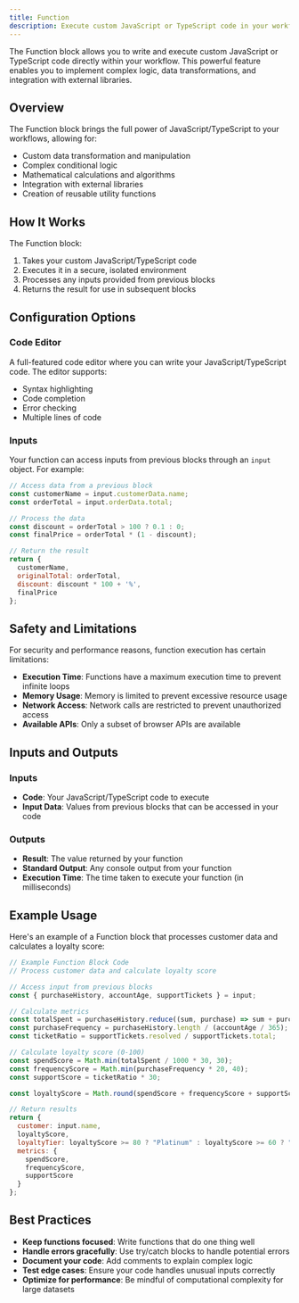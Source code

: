 ```yaml
---
title: Function
description: Execute custom JavaScript or TypeScript code in your workflows
---
```



The Function block allows you to write and execute custom JavaScript or TypeScript code directly within your workflow. This powerful feature enables you to implement complex logic, data transformations, and integration with external libraries.

<ThemeImage
  lightSrc="/static/light/function-light.png"
  darkSrc="/static/dark/function-dark.png"
  alt="Function Block"
  width={300}
  height={175}
/>

## Overview

The Function block brings the full power of JavaScript/TypeScript to your workflows, allowing for:

- Custom data transformation and manipulation
- Complex conditional logic
- Mathematical calculations and algorithms
- Integration with external libraries
- Creation of reusable utility functions

## How It Works

The Function block:

1. Takes your custom JavaScript/TypeScript code
2. Executes it in a secure, isolated environment
3. Processes any inputs provided from previous blocks
4. Returns the result for use in subsequent blocks

## Configuration Options

### Code Editor

A full-featured code editor where you can write your JavaScript/TypeScript code. The editor supports:

- Syntax highlighting
- Code completion
- Error checking
- Multiple lines of code

### Inputs

Your function can access inputs from previous blocks through an `input` object. For example:

```javascript
// Access data from a previous block
const customerName = input.customerData.name;
const orderTotal = input.orderData.total;

// Process the data
const discount = orderTotal > 100 ? 0.1 : 0;
const finalPrice = orderTotal * (1 - discount);

// Return the result
return {
  customerName,
  originalTotal: orderTotal,
  discount: discount * 100 + '%',
  finalPrice
};
```

## Safety and Limitations

For security and performance reasons, function execution has certain limitations:

- **Execution Time**: Functions have a maximum execution time to prevent infinite loops
- **Memory Usage**: Memory is limited to prevent excessive resource usage
- **Network Access**: Network calls are restricted to prevent unauthorized access
- **Available APIs**: Only a subset of browser APIs are available

## Inputs and Outputs

### Inputs

- **Code**: Your JavaScript/TypeScript code to execute
- **Input Data**: Values from previous blocks that can be accessed in your code

### Outputs

- **Result**: The value returned by your function
- **Standard Output**: Any console output from your function
- **Execution Time**: The time taken to execute your function (in milliseconds)

## Example Usage

Here's an example of a Function block that processes customer data and calculates a loyalty score:

```javascript
// Example Function Block Code
// Process customer data and calculate loyalty score

// Access input from previous blocks
const { purchaseHistory, accountAge, supportTickets } = input;

// Calculate metrics
const totalSpent = purchaseHistory.reduce((sum, purchase) => sum + purchase.amount, 0);
const purchaseFrequency = purchaseHistory.length / (accountAge / 365);
const ticketRatio = supportTickets.resolved / supportTickets.total;

// Calculate loyalty score (0-100)
const spendScore = Math.min(totalSpent / 1000 * 30, 30);
const frequencyScore = Math.min(purchaseFrequency * 20, 40);
const supportScore = ticketRatio * 30;

const loyaltyScore = Math.round(spendScore + frequencyScore + supportScore);

// Return results
return {
  customer: input.name,
  loyaltyScore,
  loyaltyTier: loyaltyScore >= 80 ? "Platinum" : loyaltyScore >= 60 ? "Gold" : loyaltyScore >= 40 ? "Silver" : "Bronze",
  metrics: {
    spendScore,
    frequencyScore,
    supportScore
  }
};
```

## Best Practices

- **Keep functions focused**: Write functions that do one thing well
- **Handle errors gracefully**: Use try/catch blocks to handle potential errors
- **Document your code**: Add comments to explain complex logic
- **Test edge cases**: Ensure your code handles unusual inputs correctly
- **Optimize for performance**: Be mindful of computational complexity for large datasets
